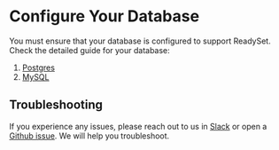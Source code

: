 
# Configure Your Database

You must ensure that your database is configured to support ReadySet. Check the detailed guide for your database:
1. [Postgres](/reference/configure-your-database/postgres)
2. [MySQL](/reference/configure-your-database/mysql)

## Troubleshooting 

If you experience any issues, please reach out to us in [Slack](https://join.slack.com/t/readysetcommunity/shared_invite/zt-2272gtiz4-0024xeRJUPGWlRETQrGkFw)
or open a [Github issue](https://github.com/readysettech/readyset/issues/new/choose). We will help you troubleshoot. 
